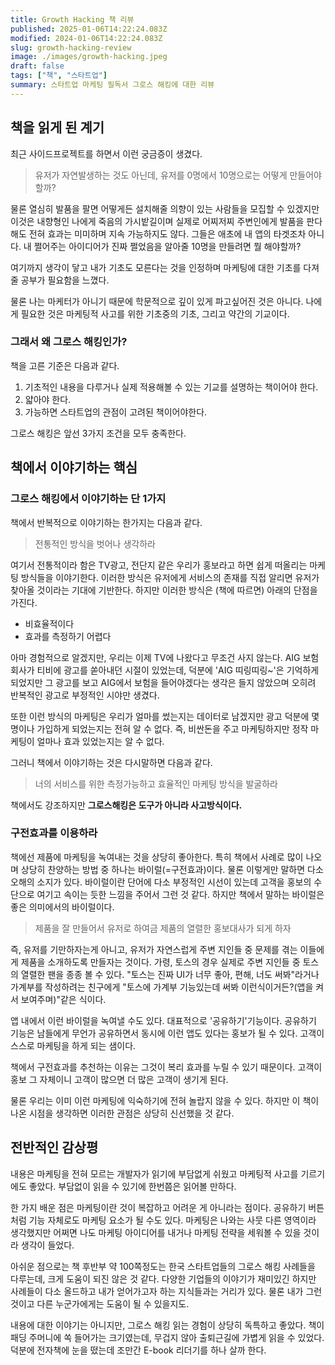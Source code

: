```yaml
---
title: Growth Hacking 책 리뷰
published: 2025-01-06T14:22:24.083Z
modified: 2024-01-06T14:22:24.083Z
slug: growth-hacking-review
image: ./images/growth-hacking.jpeg
draft: false
tags: ["책", "스타트업"]
summary: 스타트업 마케팅 필독서 그로스 해킹에 대한 리뷰
---
```


## 책을 읽게 된 계기

최근 사이드프로젝트를 하면서 이런 궁금증이 생겼다.

> 유저가 자연발생하는 것도 아닌데, 유저를 0명에서 10명으로는 어떻게 만들어야할까?

물론 열심히 발품을 팔면 어떻게든 설치해줄 의향이 있는 사람들을 모집할 수 있겠지만 이것은 내향형인 나에게 죽음의 가시밭길이며 실제로 어찌저찌 주변인에게 발품을 판다 해도 전혀 효과는 미미하며 지속 가능하지도 않다. 그들은 애초에 내 앱의 타겟조차 아니다. 내 쩔어주는 아이디어가 진짜 쩔었음을 알아줄 10명을 만들려면 뭘 해야할까?

여기까지 생각이 닿고 내가 기초도 모른다는 것을 인정하며 마케팅에 대한 기초를 다져줄 공부가 필요함을 느꼈다.

물론 나는 마케터가 아니기 때문에 학문적으로 깊이 있게 파고싶어진 것은 아니다. 나에게 필요한 것은 마케팅적 사고를 위한 기초중의 기초, 그리고 약간의 기교이다.

### 그래서 왜 그로스 해킹인가?

책을 고른 기준은 다음과 같다.

1. 기초적인 내용을 다루거나 실제 적용해볼 수 있는 기교를 설명하는 책이어야 한다.
2. 얇아야 한다.
3. 가능하면 스타트업의 관점이 고려된 책이어야한다.

그로스 해킹은 앞선 3가지 조건을 모두 충족한다.

## 책에서 이야기하는 핵심

### 그로스 해킹에서 이야기하는 단 1가지

책에서 반복적으로 이야기하는 한가지는 다음과 같다.

> 전통적인 방식을 벗어나 생각하라

여기서 전통적이라 함은 TV광고, 전단지 같은 우리가 홍보라고 하면 쉽게 떠올리는 마케팅 방식들을 이야기한다. 이러한 방식은 유저에게 서비스의 존재를 직접 알리면 유저가 찾아올 것이라는 기대에 기반한다. 하지만 이러한 방식은 (책에 따르면) 아래의 단점을 가진다.

- 비효율적이다
- 효과를 측정하기 어렵다

아마 경험적으로 알겠지만, 우리는 이제 TV에 나왔다고 무조건 사지 않는다. AIG 보험회사가 티비에 광고를 쏟아내던 시절이 있었는데, 덕분에 'AIG 띠링띠링~'은 기억하게 되었지만 그 광고를 보고 AIG에서 보험을 들어야겠다는 생각은 들지 않았으며 오히려 반복적인 광고로 부정적인 시야만 생겼다.

또한 이런 방식의 마케팅은 우리가 얼마를 썼는지는 데이터로 남겠지만 광고 덕분에 몇 명이나 가입하게 되었는지는 전혀 알 수 없다. 즉, 비싼돈을 주고 마케팅하지만 정작 마케팅이 얼마나 효과 있었는지는 알 수 없다.

그러니 책에서 이야기하는 것은 다시말하면 다음과 같다.

> 너의 서비스를 위한 측정가능하고 효율적인 마케팅 방식을 발굴하라

책에서도 강조하지만 **그로스해킹은 도구가 아니라 사고방식이다.**

### 구전효과를 이용하라

책에선 제품에 마케팅을 녹여내는 것을 상당히 좋아한다. 특히 책에서 사례로 많이 나오며 상당히 찬양하는 방법 중 하나는 바이럴(=구전효과)이다. 물론 이렇게만 말하면 다소 오해의 소지가 있다. 바이럴이란 단어에 다소 부정적인 시선이 있는데 고객을 홍보의 수단으로 여기고 속이는 듯한 느낌을 주어서 그런 것 같다. 하지만 책에서 말하는 바이럴은 좋은 의미에서의 바이럴이다.

> 제품을 잘 만들어서 유저로 하여금 제품의 열렬한 홍보대사가 되게 하자

즉, 유저를 기만하자는게 아니고, 유저가 자연스럽게 주변 지인들 중 문제를 겪는 이들에게 제품을 소개하도록 만들자는 것이다. 가령, 토스의 경우 실제로 주변 지인들 중 토스의 열렬한 팬을 종종 볼 수 있다. "토스는 진짜 UI가 너무 좋아, 편해, 너도 써봐"라거나 가계부를 작성하려는 친구에게 "토스에 가계부 기능있는데 써봐 이런식이거든?(앱을 켜서 보여주며)"같은 식이다.

앱 내에서 이런 바이럴을 녹여낼 수도 있다. 대표적으로 '공유하기'기능이다. 공유하기 기능은 남들에게 무언가 공유하면서 동시에 이런 앱도 있다는 홍보가 될 수 있다. 고객이 스스로 마케팅을 하게 되는 샘이다.

책에서 구전효과를 추천하는 이유는 그것이 복리 효과를 누릴 수 있기 때문이다. 고객이 홍보 그 자체이니 고객이 많으면 더 많은 고객이 생기게 된다.

물론 우리는 이미 이런 마케팅에 익숙하기에 전혀 놀랍지 않을 수 있다. 하지만 이 책이 나온 시점을 생각하면 이러한 관점은 상당히 신선했을 것 같다.

## 전반적인 감상평

내용은 마케팅을 전혀 모르는 개발자가 읽기에 부담없게 쉬웠고 마케팅적 사고를 기르기에도 좋았다. 부담없이 읽을 수 있기에 한번쯤은 읽어볼 만하다.

한 가지 배운 점은 마케팅이란 것이 복잡하고 어려운 게 아니라는 점이다. 공유하기 버튼처럼 기능 자체로도 마케팅 요소가 될 수도 있다. 마케팅은 나와는 사뭇 다른 영역이라 생각했지만 어쩌면 나도 마케팅 아이디어를 내거나 마케팅 전략을 세워볼 수 있을 것이라 생각이 들었다.

아쉬운 점으로는 책 후반부 약 100쪽정도는 한국 스타트업들의 그로스 해킹 사례들을 다루는데, 크게 도움이 되진 않은 것 같다. 다양한 기업들의 이야기가 재미있긴 하지만 사례들이 다소 올드하고 내가 얻어가고자 하는 지식들과는 거리가 있다. 물론 내가 그런 것이고 다른 누군가에게는 도움이 될 수 있을지도.

내용에 대한 이야기는 아니지만, 그로스 해킹 읽는 경험이 상당히 독특하고 좋았다. 책이 패딩 주머니에 쏙 들어가는 크기였는데, 무겁지 않아 출퇴근길에 가볍게 읽을 수 있었다. 덕분에 전자책에 눈을 떴는데 조만간 E-book 리더기를 하나 살까 한다.
